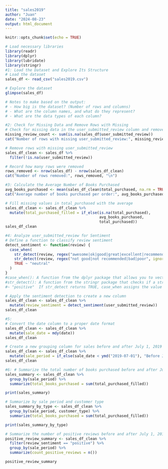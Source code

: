 ```yaml
---
title: "sales2019"
author: "Juan"
date: "2024-08-23"
output: html_document
---
```


```r
knitr::opts_chunk$set(echo = TRUE)
```

```r
# Load necessary libraries
library(readr)
library(dplyr)
library(lubridate)
library(stringr)
#1: Load the Dataset and Explore Its Structure
# Load the dataset
sales_df <- read_csv("sales2019.csv")
```
```r
# Explore the dataset
glimpse(sales_df)

# Notes to make based on the output:
# - How big is the dataset? (Number of rows and columns)
# - What are the column names, and what do they represent?
# - What are the data types of each column?
```
```r
#2: Check for Missing Data and Remove Rows with Missing 
# Check for missing data in the user_submitted_review column and remove those rows.
missing_review_count <- sum(is.na(sales_df$user_submitted_review))
cat("Number of rows with missing user_submitted_review:", missing_review_count, "\n")
```

```r
# Remove rows with missing user_submitted_review
sales_df_clean <- sales_df %>%
  filter(!is.na(user_submitted_review))

# Record how many rows were removed
rows_removed <- nrow(sales_df) - nrow(sales_df_clean)
cat("Number of rows removed:", rows_removed, "\n")
```

```r
#3: Calculate the Average Number of Books Purchased
avg_books_purchased <- mean(sales_df_clean$total_purchased, na.rm = TRUE)
cat("Average number of books purchased per order:", avg_books_purchased, "\n")
```

```r
# Fill missing values in total_purchased with the average
sales_df_clean <- sales_df_clean %>%
  mutate(total_purchased_filled = if_else(is.na(total_purchased), 
                                          avg_books_purchased, 
                                          total_purchased))
sales_df_clean
```

```r
#4: Analyze user_submitted_review for Sentiment
# Define a function to classify review sentiment
detect_sentiment <- function(review) {
  case_when(
    str_detect(review, regex("awesome|ok|good|great|excellent|recommended", ignore_case = TRUE)) ~ "positive",
    str_detect(review, regex("not good|not recommended|bad|poor", ignore_case = TRUE)) ~ "negative",
    TRUE ~ "neutral"
  )
}
#case_when(): A function from the dplyr package that allows you to vectorize multiple if-else statements in a concise and readable way.
#str_detect(): A function from the stringr package that checks if a string contains a specified pattern.
#~ "positive"  If str_detect returns TRUE, case_when assigns the value "positive".
```

```r
# Apply the sentiment detection to create a new column
sales_df_clean <- sales_df_clean %>%
  mutate(review_sentiment = detect_sentiment(user_submitted_review))
sales_df_clean
```

```r
#5:
# Convert the date column to a proper date format
sales_df_clean <- sales_df_clean %>%
  mutate(sale_date = mdy(date))
sales_df_clean
```
```r
# Create a new grouping column for sales before and after July 1, 2019
sales_df_clean <- sales_df_clean %>%
  mutate(sale_period = if_else(sale_date < ymd("2019-07-01"), "Before July 1, 2019", "After July 1, 2019"))
sales_df_clean
```
```r
#6: # Summarize the total number of books purchased before and after July 1, 2019
sales_summary <- sales_df_clean %>%
  group_by(sale_period) %>%
  summarize(total_books_purchased = sum(total_purchased_filled))

print(sales_summary)
```

```r
# Summarize by sale period and customer type
sales_summary_by_type <- sales_df_clean %>%
  group_by(sale_period, customer_type) %>%
  summarize(total_books_purchased = sum(total_purchased_filled))

print(sales_summary_by_type)
```

```r
# Summarize the number of positive reviews before and after July 1, 2019
positive_review_summary <- sales_df_clean %>%
  filter(review_sentiment == "positive") %>%
  group_by(sale_period) %>%
  summarize(count_positive_reviews = n())

positive_review_summary
```



